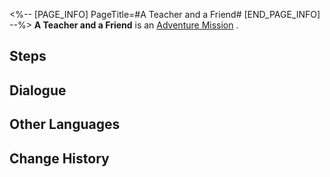 <%-- [PAGE_INFO]
PageTitle=#A Teacher and a Friend#
[END_PAGE_INFO] --%>
{{Stub|Dialogue, characters, and location(s)}}
{{Mission Infobox
|id            = 2020405
|title         = 
|image         = Mission A Teacher and a Friend.png
|type          = Adventure
|event_name    = 
|chapter       = 
|requirements  = [[Adventure Mission]] ''[[A Teacher and a Friend: Interlude]]'' completed
|summary       = <!--official mission summary from Fate's Atlas-->
|characters    = <!--characters that appear in this mission-->
|startLocation = <!--location as it intially appears on the mission screen-->
|world         = <!--i.e. Penacony-->
|area          = <!--i.e. A Child's Dream-->
|prev          = 
|next          = 
|exp           = 
|credits       = 
|stellarJade   = 
|other         = 
}}
'''A Teacher and a Friend''' is an [[Adventure Mission]]<!--in [world]-->.

==Steps==


<!--
==Gameplay Notes==

--><!--
==Trial Character==

-->
==Dialogue==
{{Stub Dialogue}}
{{Dialogue Start}}
:{{tx}}
{{Dialogue End}}

==Other Languages==
{{Other Languages
|en   = A Teacher and a Friend
|zhs  = 亦师亦友
|zht  = 亦師亦友
|ja   = 師であり、友であり
|ko   = 스승이자 벗
|es   = Un maestro y un amigo
|fr   = Professeur et ami
|ru   = Учитель и друг
|th   = เป็นทั้งครูและเพื่อน
|vi   = Vừa Thầy Vừa Bạn
|de   = Ein Lehrer und ein Freund
|id   = Guru dan Teman
|pt   = Um Professor e um Amigo
}}

==Change History==
{{Change History|1.0}}
